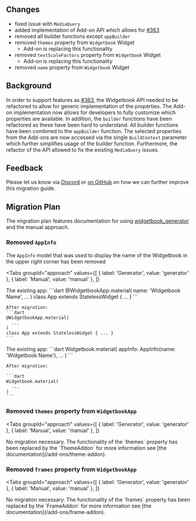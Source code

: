 ## Changes

- fixed issue with `MediaQuery`
- added implementation of Add-on API which allows for [#363](https://github.com/widgetbook/widgetbook/issues/363)
- removed all builder functions except `appBuilder`
- removed `themes` property from `Widgetbook` Widget
    - Add-on is replacing this functionality
- removed `textScaleFactors` property from `Widgetbook` Widget
    - Add-on is replacing this functionality
- removed `name` property from `Widgetbook` Widget

## Background

In order to support features as [#363](https://github.com/widgetbook/widgetbook/issues/363), the Widgetbook API needed to be refactored to allow for generic implementation of the properties. 
The Add-on implementation now allows for developers to fully customize which properties are available. 
In addition, the `builder` functions have been refactored as these have been hard to understand. 
All builder functions have been combined to the `appBuilder` function. 
The selected properties from the Add-ons are now accessed via the single `BuildContext` parameter which further simplifies usage of the builder function.
Furthermore, the refactor of the API allowed to fix the existing `MediaQuery` issues.

## Feedback

Please let us know via [Discord](https://discord.gg/zT4AMStAJA) or [on GitHub](https://github.com/widgetbook/widgetbook/issues) on how we can further improve this migration guide. 

## Migration Plan

The migration plan features documentation for using [widgetbook_generator](https://pub.dev/packages/widgetbook_generator) and the manual approach.

### Removed `AppInfo`

The `AppInfo` model that was used to display the name of the Widgetbook in the upper right corner has been removed

<Tabs
  groupId="approach"
  values={[
    { label: 'Generator', value: 'generator' },
    { label: 'Manual', value: 'manual' },
  ]}
>
  <TabItem value="generator">
    The existing app:
    ```dart
    @WidgetbookApp.material(
      name: 'Widgetbook Name',
      ...
    )
    class App extends StatelessWidget { ... }
    ```

    After migration: 
    ```dart
    @WidgetbookApp.material(
      ...
    )
    class App extends StatelessWidget { ... }
    ```
  </TabItem>
  <TabItem value="manual">
    The existing app:
    ```dart 
    Widgetbook.material(
      appInfo: AppInfo(name: 'Widgetbook Name'),
      ...
    )
    ```

    After migration:

    ```dart 
    Widgetbook.material(
      ...
    )
    ```
  </TabItem>
</Tabs>

### Removed `themes` property from `WidgetbookApp`

<Tabs
  groupId="approach"
  values={[
    { label: 'Generator', value: 'generator' },
    { label: 'Manual', value: 'manual' },
  ]}
>
  <TabItem value="generator">
    <Success>
        No migration necessary.
    </Success>
  </TabItem>
  <TabItem value="manual">
    The functionality of the `themes` property has been replaced by the `ThemeAddon` for more information see [the documentation](/add-ons/theme-addon).
  </TabItem>
</Tabs>

### Removed `frames` property from `WidgetbookApp`

<Tabs
  groupId="approach"
  values={[
    { label: 'Generator', value: 'generator' },
    { label: 'Manual', value: 'manual' },
  ]}
>
  <TabItem value="generator">
    <Success>
        No migration necessary.
    </Success>
  </TabItem>
  <TabItem value="manual">
    The functionality of the `frames` property has been replaced by the `FrameAddon` for more information see [the documentation](/add-ons/frame-addon).
  </TabItem>
</Tabs>

<!-- ### Removed `supportedLocales` and `localizationsDelegates` property from `WidgetbookApp`

<Tabs
  groupId="approach"
  values={[
    { label: 'Generator', value: 'generator' },
    { label: 'Manual', value: 'manual' },
  ]}
>
  <TabItem value="generator">
    <Success>
        No migration necessary.
    </Success>
  </TabItem>
  <TabItem value="manual">
    The functionality of the `supportedLocales` and `localizationsDelegates` properties has been replaced by the `LocalizationAddon` for more information see [the documentation](/add-ons/localization-addon).
  </TabItem>
</Tabs>

### Removed `supportedLocales` and `localizationsDelegates` properties from `WidgetbookApp`

<Tabs
  groupId="approach"
  values={[
    { label: 'Generator', value: 'generator' },
    { label: 'Manual', value: 'manual' },
  ]}
>
  <TabItem value="generator">
    <Success>
        No migration necessary.
    </Success>
  </TabItem>
  <TabItem value="manual">
    The functionality of the `supportedLocales` and `localizationsDelegates` properties has been replaced by the `LocalizationAddon` for more information see [the documentation](/add-ons/localization-addon).
  </TabItem>
</Tabs>

### Changes on how Widgets are catalogued


<Tabs
  groupId="approach"
  values={[
    { label: 'Generator', value: 'generator' },
    { label: 'Manual', value: 'manual' },
  ]}
>
  <TabItem value="generator">
    <Success>
        No migration necessary.
    </Success>
  </TabItem>
  <TabItem value="manual">
    The `categories` property of the `Widgetbook` Widget has been renamed to `directories`. 
    In addition, `WidgetbookCategory` and `WidgetbookFolder` got their `folders` and `widget` properties refactors to a `children` property that can contain any strucuturing tree element.

    The existing app:
    ```dart 
    Widgetbook.material(
      categories: [
        WidgetbookCategory(
          name: 'Category',
          folders: [
            WidgetbookFolder(
              name: 'widgets',
              widgets: [
                WidgetbookComponent(
                  name: '$Container',
                  useCases: [ /* ... */ ]
                )
              ]
            )
          ]
        )
      ],
      /* ... */
    )
    ```

    After migration:
    ```dart 
    Widgetbook.material(
      directories: [
        WidgetbookCategory(
          name: 'Category',
          children: [
            WidgetbookFolder(
              name: 'widgets',
              children: [
                WidgetbookComponent(
                  name: '$Container',
                  useCases: [ /* ... */ ]
                )
              ]
            )
          ]
        )
      ],
      /* ... */
    )
  </TabItem>
</Tabs>

### Removed builder functions

All builder functions have been combined into the `appBuilder` function. 
For more infos [read the documentation](/getting-started/configuration#customize-how-use-cases-are-previewed) regarding the function. -->
